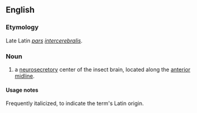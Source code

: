 ==English==

===Etymology===

Late Latin ''[[pars]] [[intercerebralis]]''.

===Noun===
{{en-noun|-}}

# {{context|entomology|lang=en}} a [[neurosecretory]] center of the insect brain, located along the [[anterior]] [[midline]].

====Usage notes====

Frequently italicized, to indicate the term's Latin origin.